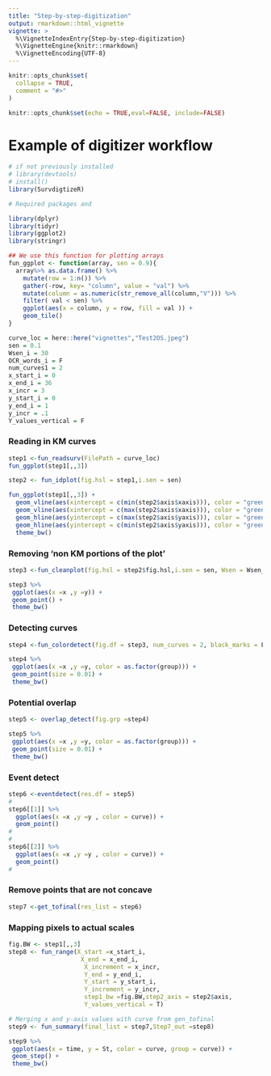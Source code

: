 ```yaml
---
title: "Step-by-step-digitization"
output: rmarkdown::html_vignette
vignette: >
  %\VignetteIndexEntry{Step-by-step-digitization}
  %\VignetteEngine{knitr::rmarkdown}
  %\VignetteEncoding{UTF-8}
---
```


```r
knitr::opts_chunk$set(
  collapse = TRUE,
  comment = "#>"
)
```

```r
knitr::opts_chunk$set(echo = TRUE,eval=FALSE, include=FALSE)
```

# Example of digitizer workflow

```r
# if not previously installed 
# library(devtools)
# install()
library(SurvdigtizeR)
```

```r
# Required packages and 

library(dplyr)
library(tidyr)
library(ggplot2)
library(stringr)

## We use this function for plotting arrays
fun_ggplot <- function(array, sen = 0.9){
  array%>% as.data.frame() %>%
    mutate(row = 1:n()) %>%
    gather(-row, key= "column", value = "val") %>%
    mutate(column = as.numeric(str_remove_all(column,"V"))) %>%
    filter( val < sen) %>% 
    ggplot(aes(x = column, y = row, fill = val )) +
    geom_tile() 
}
```




```r
curve_loc = here::here("vignettes","Test2OS.jpeg")
sen = 0.1
Wsen_i = 30
OCR_words_i = F
num_curves1 = 2
x_start_i = 0
x_end_i = 36
x_incr = 3
y_start_i = 0
y_end_i = 1
y_incr = .1
Y_values_vertical = F
```

### Reading in KM curves

```r

step1 <-fun_readsurv(FilePath = curve_loc)
fun_ggplot(step1[,,3])

```

```r
step2 <- fun_idplot(fig.hsl = step1,i.sen = sen)

fun_ggplot(step1[,,3]) +
  geom_vline(aes(xintercept = c(min(step2$axis$xaxis))), color = "green") +
  geom_vline(aes(xintercept = c(max(step2$axis$xaxis))), color = "green") +
  geom_hline(aes(yintercept = c(max(step2$axis$yaxis))), color = "green") +
  geom_hline(aes(yintercept = c(min(step2$axis$yaxis))), color = "green") +
  theme_bw()

```

### Removing 'non KM portions of the plot'

```r

step3 <-fun_cleanplot(fig.hsl = step2$fig.hsl,i.sen = sen, Wsen = Wsen_i,OCR_words = OCR_words_i )

step3 %>%
 ggplot(aes(x =x ,y =y)) +
 geom_point() +
 theme_bw()

```
### Detecting curves

```r

step4 <-fun_colordetect(fig.df = step3, num_curves = 2, black_marks = F)

step4 %>%
 ggplot(aes(x =x ,y =y, color = as.factor(group))) +
 geom_point(size = 0.01) +
 theme_bw()

```

### Potential overlap

```r
step5 <- overlap_detect(fig.grp =step4)

step5 %>%
 ggplot(aes(x =x ,y =y, color = as.factor(group))) +
 geom_point(size = 0.01) +
 theme_bw()

```

### Event detect

```r
step6 <-eventdetect(res.df = step5)
#
step6[[1]] %>%
  ggplot(aes(x =x ,y =y , color = curve)) +
  geom_point()
# 
# 
step6[[2]] %>%
  ggplot(aes(x =x ,y =y , color = curve)) +
  geom_point()
# 
```

### Remove points that are not concave

```r
step7 <-get_tofinal(res_list = step6)
```

### Mapping pixels to actual scales

```r
fig.BW <- step1[,,3]
step8 <- fun_range(X_start =x_start_i,
                    X_end = x_end_i,
                     X_increment = x_incr,
                     Y_end = y_end_i,
                     Y_start = y_start_i,
                     Y_increment = y_incr,
                     step1_bw =fig.BW,step2_axis = step2$axis,
                     Y_values_vertical = T)

```

```r
# Merging x and y-axis values with curve from gen_tofinal 
step9 <- fun_summary(final_list = step7,Step7_out =step8)

step9 %>%
 ggplot(aes(x = time, y = St, color = curve, group = curve)) +
 geom_step() +
 theme_bw()

```
